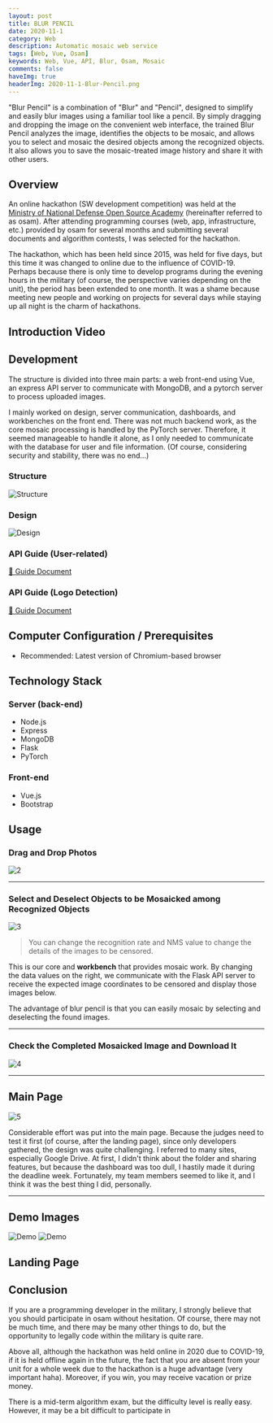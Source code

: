 ```yaml
---
layout: post
title: BLUR PENCIL
date: 2020-11-1
category: Web
description: Automatic mosaic web service
tags: [Web, Vue, Osam]
keywords: Web, Vue, API, Blur, Osam, Mosaic
comments: false
haveImg: true
headerImg: 2020-11-1-Blur-Pencil.png
---
```


"Blur Pencil" is a combination of "Blur" and "Pencil", designed to simplify and easily blur images using a familiar tool like a pencil. By simply dragging and dropping the image on the convenient web interface, the trained Blur Pencil analyzes the image, identifies the objects to be mosaic, and allows you to select and mosaic the desired objects among the recognized objects. It also allows you to save the mosaic-treated image history and share it with other users.

## Overview

An online hackathon (SW development competition) was held at the [Ministry of National Defense Open Source Academy](https://osam.kr/main/index.jsp) (hereinafter referred to as osam). After attending programming courses (web, app, infrastructure, etc.) provided by osam for several months and submitting several documents and algorithm contests, I was selected for the hackathon.

The hackathon, which has been held since 2015, was held for five days, but this time it was changed to online due to the influence of COVID-19. Perhaps because there is only time to develop programs during the evening hours in the military (of course, the perspective varies depending on the unit), the period has been extended to one month. It was a shame because meeting new people and working on projects for several days while staying up all night is the charm of hackathons.

## Introduction Video

## Development

The structure is divided into three main parts: a web front-end using Vue, an express API server to communicate with MongoDB, and a pytorch server to process uploaded images.

I mainly worked on design, server communication, dashboards, and workbenches on the front end. There was not much backend work, as the core mosaic processing is handled by the PyTorch server. Therefore, it seemed manageable to handle it alone, as I only needed to communicate with the database for user and file information. (Of course, considering security and stability, there was no end...)

### Structure

![Structure](https://github.com/kyechan99/Cloud_BlurPencil_GonNyong4/raw/master/images/archi.png)

### Design

![Design](https://github.com/kyechan99/Cloud_BlurPencil_GonNyong4/raw/master/images/archi2.png)

### API Guide (User-related)

[📝 Guide Document](https://github.com/osamhack2020/Cloud_BlurPencil_GonNyong4/wiki/API-Guide)

### API Guide (Logo Detection)

[📝 Guide Document](https://github.com/osamhack2020/Cloud_BlurPencil_GonNyong4/wiki/API-Guide-(Logo-Detection))

## Computer Configuration / Prerequisites

- Recommended: Latest version of Chromium-based browser

## Technology Stack

### Server (back-end)

- Node.js
- Express
- MongoDB
- Flask
- PyTorch

### Front-end

- Vue.js
- Bootstrap

## Usage

### Drag and Drop Photos

![2](https://github.com/kyechan99/Cloud_BlurPencil_GonNyong4/raw/master/images/1.png)

---

### Select and Deselect Objects to be Mosaicked among Recognized Objects

![3](https://github.com/kyechan99/Cloud_BlurPencil_GonNyong4/raw/master/images/2.png)

> You can change the recognition rate and NMS value to change the details of the images to be censored.

This is our core and **workbench** that provides mosaic work. By changing the data values on the right, we communicate with the Flask API server to receive the expected image coordinates to be censored and display those images below.

The advantage of blur pencil is that you can easily mosaic by selecting and deselecting the found images.

---

### Check the Completed Mosaicked Image and Download It

![4](https://github.com/kyechan99/Cloud_BlurPencil_GonNyong4/raw/master/images/3.png)

---

## Main Page

![5](https://github.com/kyechan99/Cloud_BlurPencil_GonNyong4/raw/master/images/prev_dash.png)

Considerable effort was put into the main page. Because the judges need to test it first (of course, after the landing page), since only developers gathered, the design was quite challenging. I referred to many sites, especially Google Drive. At first, I didn't think about the folder and sharing features, but because the dashboard was too dull, I hastily made it during the deadline week. Fortunately, my team members seemed to like it, and I think it was the best thing I did, personally.

---

## Demo Images

![Demo](https://github.com/kyechan99/Cloud_BlurPencil_GonNyong4/raw/master/images/example1.png)
![Demo](https://github.com/kyechan99/Cloud_BlurPencil_GonNyong4/raw/master/images/example2.png)

## Landing Page

## Conclusion

If you are a programming developer in the military, I strongly believe that you should participate in osam without hesitation. Of course, there may not be much time, and there may be many other things to do, but the opportunity to legally code within the military is quite rare.

Above all, although the hackathon was held online in 2020 due to COVID-19, if it is held offline again in the future, the fact that you are absent from your unit for a whole week due to the hackathon is a huge advantage (very important haha). Moreover, if you win, you may receive vacation or prize money.

There is a mid-term algorithm exam, but the difficulty level is really easy. However, it may be a bit difficult to participate in
